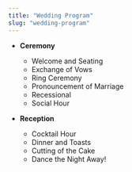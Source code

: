 ```yaml
---
title: "Wedding Program"
slug: "wedding-program"
---
```


- **Ceremony**
  - Welcome and Seating
  - Exchange of Vows
  - Ring Ceremony
  - Pronouncement of Marriage
  - Recessional
  - Social Hour

- **Reception**
  - Cocktail Hour
  - Dinner and Toasts
  - Cutting of the Cake
  - Dance the Night Away!

